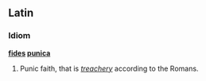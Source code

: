 ==Latin==

===Idiom===
'''[[fides]] [[punica]]'''
# Punic faith, that is ''[[treachery]]'' according to the Romans.